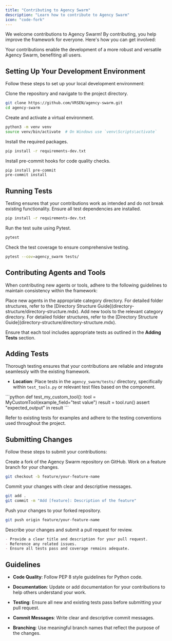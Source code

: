 ```yaml
---
title: "Contributing to Agency Swarm"
description: "Learn how to contribute to Agency Swarm"
icon: "code-fork"
---
```


We welcome contributions to Agency Swarm! By contributing, you help improve the framework for everyone. Here's how you can get involved:

<Info>
Your contributions enable the development of a more robust and versatile Agency Swarm, benefiting all users.
</Info>

## Setting Up Your Development Environment

Follow these steps to set up your local development environment:

<Steps titleSize="h3">

<Step title="Clone the Repository" icon="code-branch" iconType="solid">
Clone the repository and navigate to the project directory.

```bash
git clone https://github.com/VRSEN/agency-swarm.git
cd agency-swarm
```
</Step>

<Step title="Create a Virtual Environment" icon="laptop-code" iconType="solid">
Create and activate a virtual environment.

```bash
python3 -m venv venv
source venv/bin/activate  # On Windows use `venv\Scripts\activate`
```
</Step>

<Step title="Install Dependencies" icon="download" iconType="solid">
Install the required packages.

```bash
pip install -r requirements-dev.txt
```
</Step>

<Step title="Install Pre-Commit Hooks" icon="check-circle" iconType="solid">
Install pre-commit hooks for code quality checks.

```bash
pip install pre-commit
pre-commit install
```
</Step>

</Steps>

## Running Tests

<Note>
Testing ensures that your contributions work as intended and do not break existing functionality.
</Note>

<Steps titleSize="h3">

<Step title="Install Test Dependencies" icon="tools" iconType="solid">
Ensure all test dependencies are installed.

```bash
pip install -r requirements-dev.txt
```
</Step>

<Step title="Run Tests" icon="play-circle" iconType="solid">
Run the test suite using Pytest.

```bash
pytest
```
</Step>

<Step title="Check Test Coverage" icon="chart-bar" iconType="solid">
Check the test coverage to ensure comprehensive testing.

```bash
pytest --cov=agency_swarm tests/
```
</Step>

</Steps>

## Contributing Agents and Tools

When contributing new agents or tools, adhere to the following guidelines to maintain consistency within the framework:

<Steps titleSize="h3">

<Step title="Agents" icon="user-secret" iconType="solid">
Place new agents in the appropriate category directory. For detailed folder structures, refer to the [Directory Structure Guide](directory-structure/directory-structure.mdx).
</Step>

<Step title="Tools" icon="wrench" iconType="solid">
Add new tools to the relevant category directory. For detailed folder structures, refer to the [Directory Structure Guide](directory-structure/directory-structure.mdx).
</Step>

</Steps>

Ensure that each tool includes appropriate tests as outlined in the **Adding Tests** section.

## Adding Tests

<Note>
Thorough testing ensures that your contributions are reliable and integrate seamlessly with the existing framework.
</Note>

- **Location**: Place tests in the `agency_swarm/tests/` directory, specifically within `test_tools.py` or relevant test files based on the component.

<CodeBlock title="Example Test">
```python
def test_my_custom_tool():
    tool = MyCustomTool(example_field="test value")
    result = tool.run()
    assert "expected_output" in result
```
</CodeBlock>

Refer to existing tests for examples and adhere to the testing conventions used throughout the project.

## Submitting Changes

Follow these steps to submit your contributions:

<AccordionGroup>

<Accordion title="1. Fork the Repository" icon="code-branch" iconType="solid">
Create a fork of the Agency Swarm repository on GitHub.
</Accordion>

<Accordion title="2. Create a Branch" icon="code" iconType="solid">
Work on a feature branch for your changes.

```bash
git checkout -b feature/your-feature-name
```
</Accordion>

<Accordion title="3. Commit Your Changes" icon="git-commit" iconType="solid">
Commit your changes with clear and descriptive messages.

```bash
git add .
git commit -m "Add [feature]: Description of the feature"
```
</Accordion>

<Accordion title="4. Push to Your Fork" icon="git-push" iconType="solid">
Push your changes to your forked repository.

```bash
git push origin feature/your-feature-name
```
</Accordion>

<Accordion title="5. Submit a Pull Request" icon="paper-plane" iconType="solid">
Describe your changes and submit a pull request for review.

```markdown
- Provide a clear title and description for your pull request.
- Reference any related issues.
- Ensure all tests pass and coverage remains adequate.
```
</Accordion>

</AccordionGroup>

## Guidelines

<Check>

- **Code Quality**: Follow PEP 8 style guidelines for Python code.

- **Documentation**: Update or add documentation for your contributions to help others understand your work.

- **Testing**: Ensure all new and existing tests pass before submitting your pull request.

- **Commit Messages**: Write clear and descriptive commit messages.

- **Branching**: Use meaningful branch names that reflect the purpose of the changes.

</Check>
